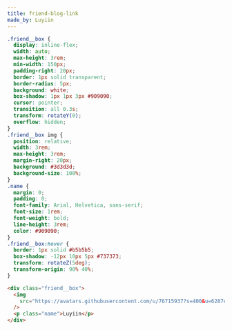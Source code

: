 ```yaml
---
title: friend-blog-link
made_by: Luyiin
---
```


```css
.friend__box {
  display: inline-flex;
  width: auto;
  max-height: 3rem;
  min-width: 150px;
  padding-right: 20px;
  border: 1px solid transparent;
  border-radius: 5px;
  background: white;
  box-shadow: 1px 1px 3px #909090;
  cursor: pointer;
  transition: all 0.3s;
  transform: rotateY(0);
  overflow: hidden;
}
.friend__box img {
  position: relative;
  width: 3rem;
  max-height: 3rem;
  margin-right: 20px;
  background: #3d3d3d;
  background-size: 100%;
}
.name {
  margin: 0;
  padding: 0;
  font-family: Arial, Helvetica, sans-serif;
  font-size: 1rem;
  font-weight: bold;
  line-height: 3rem;
  color: #909090;
}
.friend__box:hover {
  border: 1px solid #b5b5b5;
  box-shadow: -12px 10px 5px #737373;
  transform: rotateZ(5deg);
  transform-origin: 90% 40%;
}
```

```html
<div class="friend__box">
  <img
    src="https://avatars.githubusercontent.com/u/76715937?s=400&u=6287e56a946c957e233dbcc8b460c60e983674a1&v=4"
  />
  <p class="name">Luyiin</p>
</div>
```
